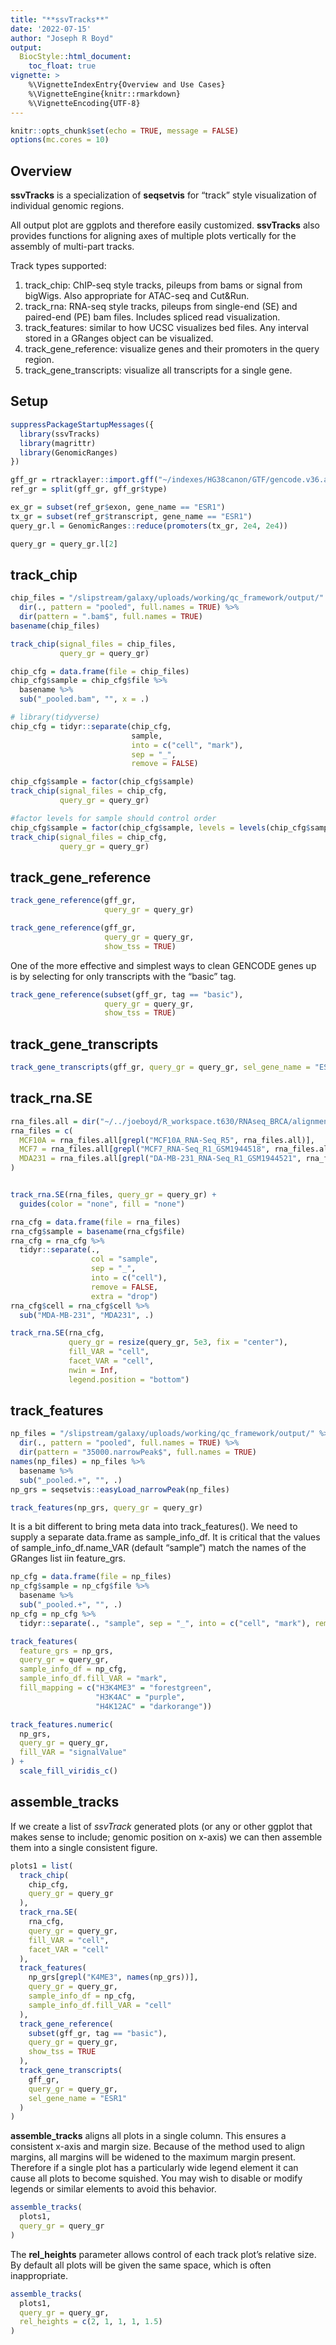 ```yaml
---
title: "**ssvTracks**"
date: '2022-07-15'
author: "Joseph R Boyd"
output:
  BiocStyle::html_document:
    toc_float: true
vignette: >
    %\VignetteIndexEntry{Overview and Use Cases}
    %\VignetteEngine{knitr::rmarkdown}
    %\VignetteEncoding{UTF-8}
---
```


```r
knitr::opts_chunk$set(echo = TRUE, message = FALSE)
options(mc.cores = 10)
```

## Overview

**ssvTracks** is a specialization of **seqsetvis** for "track" style visualization of individual genomic regions.

All output plot are ggplots and therefore easily customized.  **ssvTracks** also provides functions for aligning axes of multiple plots vertically for the assembly of multi-part tracks.

Track types supported:

1) track_chip: ChIP-seq style tracks, pileups from bams or signal from bigWigs. Also appropriate for ATAC-seq and Cut&Run.
2) track_rna: RNA-seq style tracks, pileups from single-end (SE) and paired-end (PE) bam files.  Includes spliced read visualization.
3) track_features: similar to how UCSC visualizes bed files.  Any interval stored in a GRanges object can be visualized.
4) track_gene_reference: visualize genes and their promoters in the query region.
5) track_gene_transcripts: visualize all transcripts for a single gene.

## Setup

```r
suppressPackageStartupMessages({
  library(ssvTracks)
  library(magrittr) 
  library(GenomicRanges)
})
```

```r
gff_gr = rtracklayer::import.gff("~/indexes/HG38canon/GTF/gencode.v36.annotation.gtf")
ref_gr = split(gff_gr, gff_gr$type)

ex_gr = subset(ref_gr$exon, gene_name == "ESR1")
tx_gr = subset(ref_gr$transcript, gene_name == "ESR1")
query_gr.l = GenomicRanges::reduce(promoters(tx_gr, 2e4, 2e4))

query_gr = query_gr.l[2]
```

## track_chip

```r
chip_files = "/slipstream/galaxy/uploads/working/qc_framework/output/" %>%
  dir(., pattern = "pooled", full.names = TRUE) %>%
  dir(pattern = ".bam$", full.names = TRUE)
basename(chip_files)
```

```r
track_chip(signal_files = chip_files, 
           query_gr = query_gr)
```
```r
chip_cfg = data.frame(file = chip_files)
chip_cfg$sample = chip_cfg$file %>% 
  basename %>%
  sub("_pooled.bam", "", x = .)

# library(tidyverse)
chip_cfg = tidyr::separate(chip_cfg, 
                           sample, 
                           into = c("cell", "mark"), 
                           sep = "_", 
                           remove = FALSE)
```

```r
chip_cfg$sample = factor(chip_cfg$sample)
track_chip(signal_files = chip_cfg, 
           query_gr = query_gr)
```

```r
#factor levels for sample should control order
chip_cfg$sample = factor(chip_cfg$sample, levels = levels(chip_cfg$sample)[c(2, 3, 1, 5, 6, 4)])
track_chip(signal_files = chip_cfg, 
           query_gr = query_gr)

```

## track_gene_reference

```r
track_gene_reference(gff_gr, 
                     query_gr = query_gr)
```

```r
track_gene_reference(gff_gr, 
                     query_gr = query_gr, 
                     show_tss = TRUE)
```

One of the more effective and simplest ways to clean GENCODE genes up is by
selecting for only transcripts with the "basic" tag.

```r
track_gene_reference(subset(gff_gr, tag == "basic"), 
                     query_gr = query_gr, 
                     show_tss = TRUE)
```

## track_gene_transcripts

```r
track_gene_transcripts(gff_gr, query_gr = query_gr, sel_gene_name = "ESR1")
```

## track_rna.SE

```r
rna_files.all = dir("~/../joeboyd/R_workspace.t630/RNAseq_BRCA/alignment/", pattern = "M.+bam$", full.names = TRUE)
rna_files = c(
  MCF10A = rna_files.all[grepl("MCF10A_RNA-Seq_R5", rna_files.all)],
  MCF7 = rna_files.all[grepl("MCF7_RNA-Seq_R1_GSM1944518", rna_files.all)],
  MDA231 = rna_files.all[grepl("DA-MB-231_RNA-Seq_R1_GSM1944521", rna_files.all)]
)


track_rna.SE(rna_files, query_gr = query_gr) +
  guides(color = "none", fill = "none")
```

```r
rna_cfg = data.frame(file = rna_files)
rna_cfg$sample = basename(rna_cfg$file)
rna_cfg = rna_cfg %>%
  tidyr::separate(., 
                  col = "sample", 
                  sep = "_", 
                  into = c("cell"), 
                  remove = FALSE, 
                  extra = "drop")
rna_cfg$cell = rna_cfg$cell %>% 
  sub("MDA-MB-231", "MDA231", .)
```

```r
track_rna.SE(rna_cfg, 
             query_gr = resize(query_gr, 5e3, fix = "center"), 
             fill_VAR = "cell", 
             facet_VAR = "cell",
             nwin = Inf,
             legend.position = "bottom")

```

## track_features

```r
np_files = "/slipstream/galaxy/uploads/working/qc_framework/output/" %>%
  dir(., pattern = "pooled", full.names = TRUE) %>%
  dir(pattern = "35000.narrowPeak$", full.names = TRUE)
names(np_files) = np_files %>% 
  basename %>%
  sub("_pooled.+", "", .)
np_grs = seqsetvis::easyLoad_narrowPeak(np_files)
```

```r
track_features(np_grs, query_gr = query_gr)
```

It is a bit different to bring meta data into track_features().  We need to supply a separate data.frame as sample_info_df. It is critical that the values of sample_info_df.name_VAR (default "sample") match the names of the GRanges list iin feature_grs.

```r
np_cfg = data.frame(file = np_files)
np_cfg$sample = np_cfg$file %>% 
  basename %>%
  sub("_pooled.+", "", .)
np_cfg = np_cfg %>% 
  tidyr::separate(., "sample", sep = "_", into = c("cell", "mark"), remove = FALSE)
```

```r
track_features(
  feature_grs = np_grs, 
  query_gr = query_gr, 
  sample_info_df = np_cfg,
  sample_info_df.fill_VAR = "mark",
  fill_mapping = c("H3K4ME3" = "forestgreen", 
                   "H3K4AC" = "purple", 
                   "H4K12AC" = "darkorange"))
```

```r
track_features.numeric(
  np_grs, 
  query_gr = query_gr, 
  fill_VAR = "signalValue"
) +
  scale_fill_viridis_c()
```

## assemble_tracks

If we create a list of *ssvTrack* generated plots (or any or other ggplot that
makes sense to include; genomic position on x-axis) we can then assemble them
into a single consistent figure.

```r
plots1 = list(
  track_chip(
    chip_cfg, 
    query_gr = query_gr
  ),
  track_rna.SE(
    rna_cfg, 
    query_gr = query_gr, 
    fill_VAR = "cell", 
    facet_VAR = "cell"
  ),
  track_features(
    np_grs[grepl("K4ME3", names(np_grs))], 
    query_gr = query_gr, 
    sample_info_df = np_cfg, 
    sample_info_df.fill_VAR = "cell"
  ),
  track_gene_reference(
    subset(gff_gr, tag == "basic"), 
    query_gr = query_gr, 
    show_tss = TRUE
  ),
  track_gene_transcripts(
    gff_gr, 
    query_gr = query_gr, 
    sel_gene_name = "ESR1"
  )
)
```

**assemble_tracks** aligns all plots in a single column.  This ensures a
consistent x-axis and margin size.  Because of the method used to align margins,
all margins will be widened to the maximum margin present.  Therefore if a
single plot has a particularly wide legend element it can cause all plots to
become squished.  You may wish to disable or modify legends or similar elements
to avoid this behavior.

```r
assemble_tracks(
  plots1,
  query_gr = query_gr
)
```

The **rel_heights** parameter allows control of each track plot's relative size.
By default all plots will be given the same space, which is often inappropriate.

```r
assemble_tracks(
  plots1,
  query_gr = query_gr, 
  rel_heights = c(2, 1, 1, 1, 1.5)
)
```
